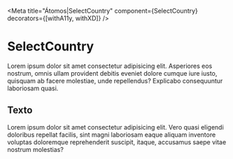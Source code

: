 <!-- Addons -->

<!-- Component -->

<Meta
  title="Átomos|SelectCountry"
  component={SelectCountry}
  decorators={[withA11y, withXD]} />


# SelectCountry

Lorem ipsum dolor sit amet consectetur adipisicing elit. Asperiores eos nostrum, omnis ullam provident debitis eveniet dolore cumque iure iusto, quisquam ab facere molestiae, unde repellendus? Explicabo consequuntur laboriosam quasi.

## Texto

Lorem ipsum dolor sit amet consectetur adipisicing elit. Vero quasi eligendi doloribus repellat facilis, sint magni laboriosam eaque aliquam inventore voluptas doloremque reprehenderit suscipit, itaque, accusamus saepe vitae nostrum molestias?

<Preview>
  <Story name="Default">
    <SelectCountry />
  </Story>
</Preview>


